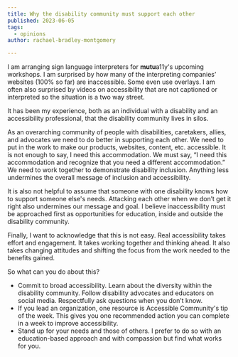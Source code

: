 ```yaml
---
title: Why the disability community must support each other
published: 2023-06-05
tags:
  - opinions
author: rachael-bradley-montgomery

---
```


I am arranging sign language interpreters for **mutu**a11y's upcoming workshops. I am surprised by how many of the interpreting companies’ websites (100% so far) are inaccessible. Some even use overlays. I am often also surprised by videos on accessibility that are not captioned or interpreted so the situation is a two way street.

It has been my experience, both as an individual with a disability and an accessibility professional, that the disability community lives in silos.

As an overarching community of people with disabilities, caretakers, allies, and advocates we need to do better in supporting each other. We need to put in the work to make our products, websites, content, etc. accessible. It is not enough to say, I need this accommodation. We must say, “I need this accommodation and recognize that you need a different accommodation.” We need to work together to demonstrate disability inclusion. Anything less undermines the overall message of inclusion and accessibility.

It is also not helpful to assume that someone with one disability knows how to support someone else's needs. Attacking each other when we don’t get it right also undermines our message and goal. I believe inaccessibility must be approached first as opportunities for education, inside and outside the disability community.

Finally, I want to acknowledge that this is not easy. Real accessibility takes effort and engagement. It takes working together and thinking ahead. It also takes changing attitudes and shifting the focus from the work needed to the benefits gained.

So what can you do about this?

- Commit to broad accessibility. Learn about the diversity within the disability community. Follow disability advocates and educators on social media. Respectfully ask questions when you don’t know.
- If you lead an organization, one resource is Accessible Community's tip of the week. This gives you one recommended action you can complete in a week to improve accessibility.
- Stand up for your needs and those of others. I prefer to do so with an education-based approach and with compassion but find what works for you.

